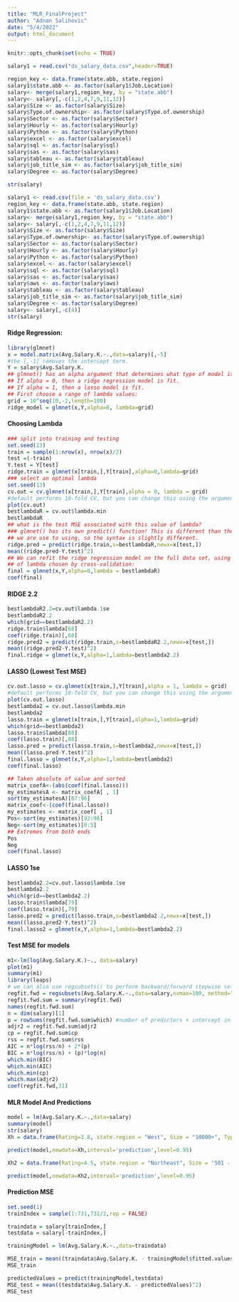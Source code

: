 ```yaml
---
title: "MLR_FinalProject"
author: "Adnan Salihovic"
date: "5/4/2022"
output: html_document
---
```


```r
knitr::opts_chunk$set(echo = TRUE)
```

```r
salary1 = read.csv("ds_salary_data.csv",header=TRUE)

region_key <- data.frame(state.abb, state.region)
salary1$state.abb <- as.factor(salary1$Job.Location)
salary<- merge(salary1,region_key, by = "state.abb")
salary<- salary[,-c(1,2,4,7,9,11,12)] 
salary$Size <- as.factor(salary$Size)
salary$Type.of.ownership<- as.factor(salary$Type.of.ownership)
salary$Sector <- as.factor(salary$Sector)
salary$Hourly <- as.factor(salary$Hourly)
salary$Python <- as.factor(salary$Python)
salary$excel <- as.factor(salary$excel)
salary$sql <- as.factor(salary$sql)
salary$sas <- as.factor(salary$sas)
salary$tableau <- as.factor(salary$tableau)
salary$job_title_sim <- as.factor(salary$job_title_sim)
salary$Degree <- as.factor(salary$Degree)

str(salary)
```

```r
salary1 <- read.csv(file = 'ds_salary_data.csv')
region_key <- data.frame(state.abb, state.region)
salary1$state.abb <- as.factor(salary1$Job.Location)
salary<- merge(salary1,region_key, by = "state.abb")
salary<- salary[,-c(1,2,4,7,9,11,12)] 
salary$Size <- as.factor(salary$Size)
salary$Type.of.ownership<- as.factor(salary$Type.of.ownership)
salary$Sector <- as.factor(salary$Sector)
salary$Hourly <- as.factor(salary$Hourly)
salary$Python <- as.factor(salary$Python)
salary$excel <- as.factor(salary$excel)
salary$sql <- as.factor(salary$sql)
salary$sas <- as.factor(salary$sas)
salary$aws <- as.factor(salary$aws)
salary$tableau <- as.factor(salary$tableau)
salary$job_title_sim <- as.factor(salary$job_title_sim)
salary$Degree <- as.factor(salary$Degree)
salary<- salary[,-c(4)] 
str(salary)
```

#### Ridge Regression: ####

```r
library(glmnet)
x = model.matrix(Avg.Salary.K.~.,data=salary)[,-5] 
#the [,-1] removes the intercept term. 
Y = salary$Avg.Salary.K.
## glmnet() has an alpha argument that determines what type of model is fit. 
## If alpha = 0, then a ridge regression model is fit. 
## If alpha = 1, then a lasso model is fit. 
## First choose a range of lambda values: 
grid = 10^seq(10,-2,length=100)
ridge_model = glmnet(x,Y,alpha=0, lambda=grid)
```

#### Choosing Lambda ####

```r
### split into training and testing
set.seed(13)
train = sample(1:nrow(x), nrow(x)/2)
test =(-train)
Y.test = Y[test]
ridge.train = glmnet(x[train,],Y[train],alpha=0,lambda=grid)
### select an optimal lambda 
set.seed(13)
cv.out = cv.glmnet(x[train,],Y[train],alpha = 0, lambda = grid) 
#default performs 10-fold CV, but you can change this using the argument `nfolds` 
plot(cv.out)
bestlambdaR = cv.out$lambda.min
bestlambdaR
## what is the test MSE associated with this value of lambda? 
### glmnet() has its own predict() function! This is different than the predict() 
## we are use to using, so the syntax is slightly different. 
ridge.pred = predict(ridge.train,s=bestlambdaR,newx=x[test,])
mean((ridge.pred-Y.test)^2)
## We can refit the ridge regression model on the full data set, using the value 
## of lambda chosen by cross-validation: 
final = glmnet(x,Y,alpha=0,lambda = bestlambdaR)
coef(final)
```

#### RIDGE 2.2 ####

```r
bestlambdaR2.2=cv.out$lambda.1se
bestlambdaR2.2
which(grid==bestlambdaR2.2)
ridge.train$lambda[68]
coef(ridge.train)[,68]
ridge.pred2 = predict(ridge.train,s=bestlambdaR2.2,newx=x[test,])
mean((ridge.pred2-Y.test)^2)
final.ridge = glmnet(x,Y,alpha=1,lambda=bestlambda2.2)
```

#### LASSO (Lowest Test MSE) ####

```r
cv.out.lasso = cv.glmnet(x[train,],Y[train],alpha = 1, lambda = grid) 
#default performs 10-fold CV, but you can change this using the argument `nfolds` 
plot(cv.out.lasso)
bestlambda2 = cv.out.lasso$lambda.min
bestlambda2
lasso.train = glmnet(x[train,],Y[train],alpha=1,lambda=grid)
which(grid==bestlambda2)
lasso.train$lambda[88]
coef(lasso.train)[,88]
lasso.pred = predict(lasso.train,s=bestlambda2,newx=x[test,])
mean((lasso.pred-Y.test)^2)
final.lasso = glmnet(x,Y,alpha=1,lambda=bestlambda2)
coef(final.lasso)
```


```r
## Taken absolute of value and sorted 
matrix_coefA<-(abs(coef(final.lasso)))
my_estimatesA <- matrix_coefA[ , 1]                     
sort(my_estimatesA)[87:96]
matrix_coef<-(coef(final.lasso))
my_estimates <- matrix_coef[ , 1]                    
Pos<-sort(my_estimates)[92:96]
Neg<-sort(my_estimates)[0:5]
## Extremes from both ends
Pos
Neg
coef(final.lasso)
```

#### LASSO 1se ####

```r
bestlambda2.2=cv.out.lasso$lambda.1se
bestlambda2.2
which(grid==bestlambda2.2)
lasso.train$lambda[79]
coef(lasso.train)[,79]
lasso.pred2 = predict(lasso.train,s=bestlambda2.2,newx=x[test,])
mean((lasso.pred2-Y.test)^2)
final.lasso2 = glmnet(x,Y,alpha=1,lambda=bestlambda2.2)
```

#### Test MSE for models ####

```r
m1<-lm(log(Avg.Salary.K.)~., data=salary)
plot(m1)
summary(m1)
library(leaps)
# we can also use regsubsets() to perform backward/forward stepwise selection 
regfit.fwd = regsubsets(Avg.Salary.K.~.,data=salary,nvmax=100, method="forward")
regfit.fwd.sum = summary(regfit.fwd)
names(regfit.fwd.sum)
n = dim(salary)[1]
p = rowSums(regfit.fwd.sum$which) #number of predictors + intercept in the model 
adjr2 = regfit.fwd.sum$adjr2
cp = regfit.fwd.sum$cp
rss = regfit.fwd.sum$rss
AIC = n*log(rss/n) + 2*(p)
BIC = n*log(rss/n) + (p)*log(n)
which.min(BIC)
which.min(AIC)
which.min(cp)
which.max(adjr2)
coef(regfit.fwd,31)
```

#### MLR Model And Predictions ####

```r
model = lm(Avg.Salary.K.~.,data=salary)
summary(model)
str(salary)
Xh = data.frame(Rating=3.8, state.region = "West", Size = "10000+", Type.of.ownership="Government",Competitors = "-1", Hourly = "0", Age = 40, Python = "1", excel = "1", sql = "1", sas = "0", aws = "1", tableau = "0", job_title_sim = "data scientist", Degree = "P")

predict(model,newdata=Xh,interval='prediction',level=0.95)

Xh2 = data.frame(Rating=4.5, state.region = "Northeast", Size = "501 - 1000", Type.of.ownership="Company - Public",Competitors = "-1", Hourly = "0", Age = 10, Python = "0", excel = "0", sql = "0", sas = "0", aws = "0", tableau = "0", job_title_sim = "analyst", Degree = "na")

predict(model,newdata=Xh2,interval='prediction',level=0.95)
```

#### Prediction MSE ####

```r
set.seed(1)
trainIndex = sample(1:731,731/2,rep = FALSE)

traindata = salary[trainIndex,]
testdata = salary[-trainIndex,]

trainingModel = lm(Avg.Salary.K.~.,data=traindata)

MSE_train = mean((traindata$Avg.Salary.K. - trainingModel$fitted.values)^2)
MSE_train

predictedValues = predict(trainingModel,testdata)
MSE_test = mean((testdata$Avg.Salary.K. - predictedValues)^2)
MSE_test
```



